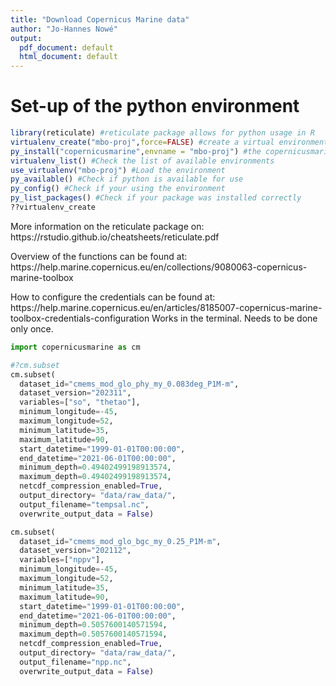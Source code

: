 ```yaml
---
title: "Download Copernicus Marine data"
author: "Jo-Hannes Nowé"
output: 
  pdf_document: default
  html_document: default
---
```



# Set-up of the python environment
```r
library(reticulate) #reticulate package allows for python usage in R 
virtualenv_create("mbo-proj",force=FALSE) #create a virtual environment to install packages in
py_install("copernicusmarine",envname = "mbo-proj") #the copernicusmarine package allows CMEMS downloads
virtualenv_list() #Check the list of available environments
use_virtualenv("mbo-proj") #Load the environment
py_available() #Check if python is available for use
py_config() #Check if your using the environment
py_list_packages() #Check if your package was installed correctly
??virtualenv_create
```
More information on the reticulate package on: https://rstudio.github.io/cheatsheets/reticulate.pdf

Overview of the functions can be found at: https://help.marine.copernicus.eu/en/collections/9080063-copernicus-marine-toolbox

How to configure the credentials can be found at: https://help.marine.copernicus.eu/en/articles/8185007-copernicus-marine-toolbox-credentials-configuration
Works in the terminal. Needs to be done only once. 



```python
import copernicusmarine as cm

#?cm.subset
cm.subset(
  dataset_id="cmems_mod_glo_phy_my_0.083deg_P1M-m",
  dataset_version="202311",
  variables=["so", "thetao"],
  minimum_longitude=-45,
  maximum_longitude=52,
  minimum_latitude=35,
  maximum_latitude=90,
  start_datetime="1999-01-01T00:00:00",
  end_datetime="2021-06-01T00:00:00",
  minimum_depth=0.49402499198913574,
  maximum_depth=0.49402499198913574,
  netcdf_compression_enabled=True,
  output_directory= "data/raw_data/",
  output_filename="tempsal.nc",
  overwrite_output_data = False)


```

```python
cm.subset(
  dataset_id="cmems_mod_glo_bgc_my_0.25_P1M-m",
  dataset_version="202112",
  variables=["nppv"],
  minimum_longitude=-45,
  maximum_longitude=52,
  minimum_latitude=35,
  maximum_latitude=90,
  start_datetime="1999-01-01T00:00:00",
  end_datetime="2021-06-01T00:00:00",
  minimum_depth=0.5057600140571594,
  maximum_depth=0.5057600140571594,
  netcdf_compression_enabled=True,
  output_directory= "data/raw_data/",
  output_filename="npp.nc",
  overwrite_output_data = False)

```



